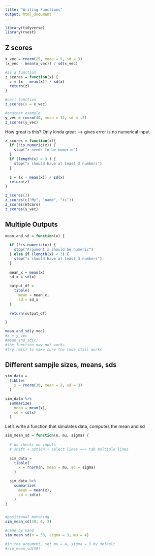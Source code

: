 ```yaml
---
title: "Writing Functions"
output: html_document
---
```


```r
library(tidyverse)
library(rvest)
```


## Z scores
```r
x_vec = rnorm(25, mean = 5, sd = 3)
(x_vec - mean(x_vec)) / sd(x_vec)

#as a function
z_scores = function(x) {
  z = (x - mean(x)) / sd(x)
  return(z)
}

#call function
z_scores(x = x_vec)

#another example
y_vec = rnorm(40, mean = 12, sd = .3)
z_scores(y_vec)
```


How great is this?
Only kinda great --> gives error is no numerical input

```r
z_scores = function(x){
  if (!is.numeric(x)) {
    stop("x needs to be numeric")
  }
  if (length(x) < 3 ) {
    stop("x should have at least 3 numbers")
  }
  
  z = (x - mean(x)) / sd(x)
  return(z)
}
```

```r
z_scores(3)
z_scores(c("My", "name", "is"))
z_scores(mtcars)
z_scores(y_vec)
```


## Multiple Outputs
```r
mean_and_sd = function(x) {
  
  if (!is.numeric(x)) {
    stop("Argument x should be numeric")
  } else if (length(x) < 3) {
    stop("x should have at least 3 numbers")
  }
  
  mean_x = mean(x)
  sd_x = sd(x)

  output_df = 
    tibble(
      mean = mean_x,
      sd = sd_x
  )
  
  return(output_df)

}

mean_and_sd(y_vec)
#x = y_vec
#mean_and_sd(x)
#the function may not works
#try rm(x) to make sure the code still works
```


## Different sampjle sizes, means, sds
```r
sim_data = 
  tibble(
    x = rnorm(30, mean = 2, sd = 3)
  )

sim_data %>% 
  summarize(
    mean = mean(x),
    sd = sd(x)
  )
```

Let's write a function that simulates data, computes the mean and sd
```r
sim_mean_sd = function(n, mu, sigma) {
  
  # do checks on inputs
  # shift + option + select lines ==> tab multiple lines
  
  sim_data = 
    tibble(
      x = rnorm(n, mean = mu, sd = sigma)
    )

  sim_data %>% 
    summarize(
      mean = mean(x),
      sd = sd(x)
    )
}


#positional matching
sim_mean_sd(30, 4, 3)

#name by hand
sim_mean_sd(n = 30, sigma = 3, mu = 4)

#in the argument, set mu = 4, sigma = 3 by default
#sim_mean_sd(30)
```

